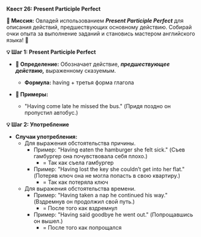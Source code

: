 
**Квест 26: Present Participle Perfect**

**🎯 Миссия:**
Овладей использованием ***Present Participle Perfect*** для описания действий, предшествующих основному действию. Собирай очки опыта за выполнение заданий и становись мастером английского языка! 🌟

**💡 Шаг 1: Present Participle Perfect**
- **📜 Определение:** Обозначает действие, ***предшествующее действию,*** выраженному сказуемым.
    - **Формула:** <Highlight>having</Highlight> + третья форма глагола

- **📝 Примеры:**
    - <Highlight>"Having come late he missed the bus."</Highlight> <Highlight>(Придя поздно он пропустил автобус.)</Highlight>

**💡 Шаг 2: Употребление**
- **Случаи употребления:**
    - Для выражения обстоятельства <Highlight>причины.</Highlight>
        - Пример: "Having eaten the hamburger she felt sick." (Съев гамбургер она почувствовала себя плохо.)
            - = Так как съела гамбургер
        - Пример: "Having lost the key she couldn’t get into her flat." (Потеряв ключ она не могла попасть в свою квартиру.)
            - = Так как потеряла ключ
    - Для выражения обстоятельства <Highlight>времени.</Highlight>
        - Пример: "Having taken a nap he continued his way." (Вздремнув он продолжил свой путь.)
            - = После того как вздремнул
        - Пример: "Having said goodbye he went out." (Попрощавшись он вышел.)
            - = После того как попрощался
